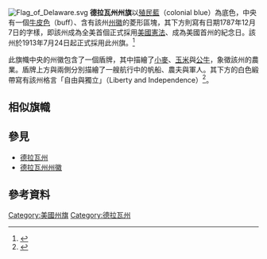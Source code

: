 {{noteta|G1=US}}
[[File:Flag_of_Delaware.svg|thumb]]
'''德拉瓦州州旗'''以[[殖民藍|殖民藍]]（colonial blue）為底色，中央有一個[[牛皮色|牛皮色]]（buff）、含有該州[[德拉瓦州州徽|州徽]]的菱形區塊，其下方則寫有日期1787年12月7日的字樣，即該州成為全美首個正式採用[[美國憲法|美國憲法]]、成為美國首州的紀念日。該州於1913年7月24日起正式採用此州旗。<ref>{{Cite web |url=http://portal.delaware.gov/delfacts/gov.shtml#Flag |title=存档副本 |accessdate=2010-09-12 |archive-date=2018-12-24 |archive-url=https://web.archive.org/web/20181224224942/http://portal.delaware.gov/delfacts/gov.shtml#Flag |dead-url=no }}</ref>

此旗幟中央的州徽包含了一個盾牌，其中描繪了[[小麥|小麥]]、[[玉米|玉米]]與[[公牛|公牛]]，象徵該州的農業。盾牌上方與兩側分別描繪了一艘航行中的帆船、農夫與軍人。其下方的白色緞帶寫有該州格言「自由與獨立」（Liberty and Independence）<ref>{{Cite web |url=http://www.50states.com/flag/deflag.htm |title=存档副本 |access-date=2010-09-12 |archive-date=2020-11-25 |archive-url=https://web.archive.org/web/20201125050754/https://www.50states.com/flag/deflag.htm |dead-url=no }}</ref>。

== 相似旗幟 ==
{{Flag gallery
|File:Flag of Brazil.svg|[[巴西国旗|巴西国旗]]
}}

==參見==
* [[德拉瓦州|德拉瓦州]]
* [[德拉瓦州州徽|德拉瓦州州徽]]

==參考資料==
{{reflist}}

{{U.S. flags}}
{{Delaware}}

{{Flag-stub}}

[[Category:美國州旗|Category:美國州旗]]
[[Category:德拉瓦州|Category:德拉瓦州]]